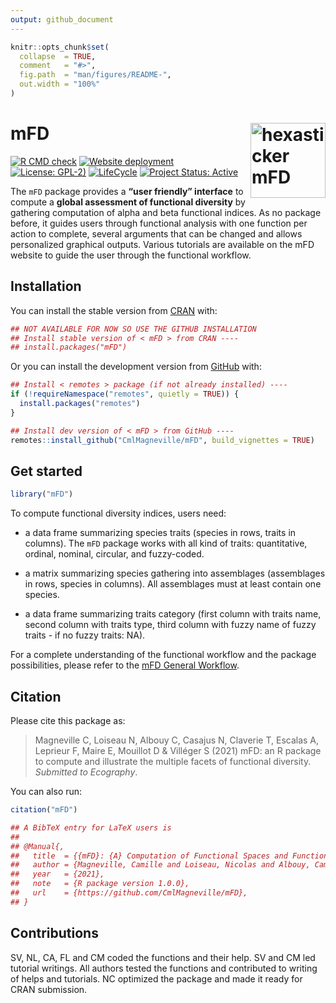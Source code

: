 ```yaml
---
output: github_document
---
```


```r
knitr::opts_chunk$set(
  collapse  = TRUE,
  comment   = "#>",
  fig.path  = "man/figures/README-",
  out.width = "100%"
)
```



mFD <img src="man/figures/hexasticker_mFD.png" height="120" align="right" alt = "hexasticker mFD"/>
=========================================================



<!-- badges: start -->
[![R CMD check](https://github.com/CmlMagneville/mFD/actions/workflows/R-CMD-check.yaml/badge.svg)](https://github.com/CmlMagneville/mFD/actions/workflows/R-CMD-check.yaml)
[![Website deployment](https://github.com/CmlMagneville/mFD/actions/workflows/pkgdown.yaml/badge.svg)](https://github.com/CmlMagneville/mFD/actions/workflows/pkgdown.yaml)
[![License: GPL-2)](https://img.shields.io/badge/License-GPL%202-blue.svg)](https://choosealicense.com/licenses/gpl-2.0/)
[![LifeCycle](man/figures/lifecycle/lifecycle-stable.svg)](https://lifecycle.r-lib.org/articles/stages.html#stable)
[![Project Status: Active](https://www.repostatus.org/badges/latest/active.svg)](https://www.repostatus.org/#active)
<!-- badges: end -->



The `mFD` package provides a **"user friendly" interface** to compute a 
**global assessment of functional diversity** by gathering computation of alpha 
and beta functional indices. As no package before, it guides users through 
functional analysis with one function per action to complete, several arguments 
that can be changed and allows personalized graphical outputs. Various tutorials 
are available on the mFD website to guide the user through the functional 
workflow.


## Installation

You can install the stable version from [CRAN](https://cran.r-project.org/) with:

```r
## NOT AVAILABLE FOR NOW SO USE THE GITHUB INSTALLATION
## Install stable version of < mFD > from CRAN ----
## install.packages("mFD")
```

Or you can install the development version from [GitHub](https://github.com/) with:

```r
## Install < remotes > package (if not already installed) ----
if (!requireNamespace("remotes", quietly = TRUE)) {
  install.packages("remotes")
}

## Install dev version of < mFD > from GitHub ----
remotes::install_github("CmlMagneville/mFD", build_vignettes = TRUE)
```


## Get started

```r
library("mFD")
```

To compute functional diversity indices, users need:

- a data frame summarizing species traits (species in rows, traits in columns). 
The `mFD` package works with all kind of traits: quantitative, ordinal, nominal, 
circular, and fuzzy-coded.

- a matrix summarizing species gathering into assemblages (assemblages in rows, 
species in columns). All assemblages must at least contain one species.

- a data frame summarizing traits category (first column with traits name, 
second column with traits type, third column with fuzzy name of fuzzy traits - 
if no fuzzy traits: NA).

For a complete understanding of the functional workflow and the package 
possibilities, please refer to the 
[mFD General Workflow](https://cmlmagneville.github.io/mFD/articles/mFD_general_workflow.html).


## Citation

Please cite this package as:

> Magneville C, Loiseau N, Albouy C, Casajus N, Claverie T, Escalas A, Leprieur F, 
Maire E, Mouillot D & Villéger S (2021) mFD: an R package to compute and 
illustrate the multiple facets of functional diversity. _Submitted to Ecography_.

You can also run:

```r
citation("mFD")

## A BibTeX entry for LaTeX users is
## 
## @Manual{,
##   title  = {{mFD}: {A} Computation of Functional Spaces and Functional Indices},
##   author = {Magneville, Camille and Loiseau, Nicolas and Albouy, Camille and Casajus, Nicolas and Claverie, Thomas and Escalas, Arthur and Leprieur, Fabien and Maire, Eva and Mouillot, David and Villéger, Sébastien},
##   year   = {2021},
##   note   = {R package version 1.0.0},
##   url    = {https://github.com/CmlMagneville/mFD},
## }
```


## Contributions

SV, NL, CA, FL and CM coded the functions and their help.
SV and CM led tutorial writings. All authors tested the functions
and contributed to writing of helps and tutorials.
NC optimized the package and made it ready for CRAN submission. 

